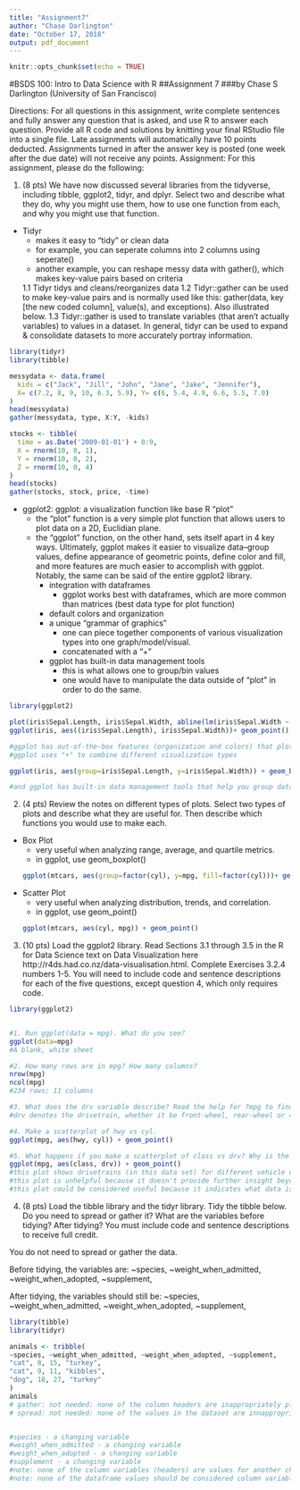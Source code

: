 ---
title: "Assignment7"
author: "Chase Darlington"
date: "October 17, 2018"
output: pdf_document
---

```{r setup, include=FALSE}
knitr::opts_chunk$set(echo = TRUE)
```


#BSDS 100: Intro to Data Science with R
##Assignment 7
###by Chase S Darlington (University of San Francisco)


Directions: For all questions in this assignment, write complete sentences and fully answer any question
that is asked, and use R to answer each question. Provide all R code and solutions by knitting your final
RStudio file into a single file. Late assignments will automatically have 10 points deducted. Assignments
turned in after the answer key is posted (one week after the due date) will not receive any points.
Assignment: For this assignment, please do the following:

1. (8 pts) We have now discussed several libraries from the tidyverse, including tibble, ggplot2, tidyr,
and dplyr. Select two and describe what they do, why you might use them, how to use one function
from each, and why you might use that function.

- Tidyr
  - makes it easy to "tidy" or clean data
  - for example, you can seperate columns into 2 columns using seperate()
  - another example, you can reshape messy data with gather(), which makes key-value pairs based on criteria
  
  1.1 Tidyr tidys and cleans/reorganizes data
  1.2 Tidyr::gather can be used to make key-value pairs and is normally used like this: gather(data, key [the new coded column], value(s), and exceptions). Also illustrated below.
  1.3 Tidyr::gather is used to translate variables (that aren't actually variables) to values in a dataset. In general, tidyr can be used to expand & consolidate datasets to more accurately portray information. 

  
```{r}
library(tidyr)
library(tibble)

messydata <- data.frame(
  kids = c("Jack", "Jill", "John", "Jane", "Jake", "Jennifer"), 
  X= c(7.2, 8, 9, 10, 6.3, 5.9), Y= c(6, 5.4, 4.9, 6.6, 5.5, 7.0)
)
head(messydata)
gather(messydata, type, X:Y, -kids)

stocks <- tibble(
  time = as.Date('2009-01-01') + 0:9,
  X = rnorm(10, 0, 1),
  Y = rnorm(10, 0, 2),
  Z = rnorm(10, 0, 4)
)
head(stocks)
gather(stocks, stock, price, -time)
```

- ggplot2: ggplot: a visualization function like base R "plot"
  - the "plot" function is a very simple plot function that allows users to plot data on a 2D, Euclidian plane. 
  - the "ggplot" function, on the other hand, sets itself apart in 4 key ways. Ultimately, ggplot makes it easier to visualize      data--group values, define appearance of geometric points, define color and fill, and more features are much easier to          accomplish with ggplot. Notably, the same can be said of the entire ggplot2 library.
    - integration with dataframes
      - ggplot works best with dataframes, which are more common than matrices (best data type for plot function)
    - default colors and organization
    - a unique "grammar of graphics"
      - one can piece together components of various visualization types into one graph/model/visual.
      - concatenated with a "+"
    - ggplot has built-in data management tools
      - this is what allows one to group/bin values
      - one would have to manipulate the data outside of "plot" in order to do the same.
      
  
```{r}
library(ggplot2)

plot(iris$Sepal.Length, iris$Sepal.Width, abline(lm(iris$Sepal.Width ~ iris$Sepal.Length)))
ggplot(iris, aes((iris$Sepal.Length), iris$Sepal.Width))+ geom_point() + geom_smooth(method="lm",se=F, colour="black")

#ggplot has out-of-the-box features (organization and colors) that plot does not
#ggplot uses "+" to combine different visualization types

ggplot(iris, aes(group=iris$Sepal.Length, y=iris$Sepal.Width)) + geom_boxplot()

#and ggplot has built-in data management tools that help you group data

```

2. (4 pts) Review the notes on different types of plots. Select two types of plots and describe what they
are useful for. Then describe which functions you would use to make each.
- Box Plot
  - very useful when analyzing range, average, and quartile metrics.
  - in ggplot, use geom_boxplot()
```{r}
ggplot(mtcars, aes(group=factor(cyl), y=mpg, fill=factor(cyl)))+ geom_boxplot()
```

- Scatter Plot
  - very useful when analyzing distribution, trends, and correlation.
  - in ggplot, use geom_point() 
```{r}
ggplot(mtcars, aes(cyl, mpg)) + geom_point()
```

3. (10 pts) Load the ggplot2 library. Read Sections 3.1 through 3.5 in the R for Data Science text
on Data Visualization here http://r4ds.had.co.nz/data-visualisation.html. Complete Exercises
3.2.4 numbers 1-5. You will need to include code and sentence descriptions for each of the five questions,
except question 4, which only requires code.


```{r}
library(ggplot2)


#1. Run ggplot(data = mpg). What do you see?
ggplot(data=mpg)
#A blank, white sheet

#2. How many rows are in mpg? How many columns?
nrow(mpg)
ncol(mpg)
#234 rows; 11 columns

#3. What does the drv variable describe? Read the help for ?mpg to find out.
#drv denotes the drivetrain, whether it be front-wheel, rear-wheel or 4-wheel/all-wheel drive

#4. Make a scatterplot of hwy vs cyl.
ggplot(mpg, aes(hwy, cyl)) + geom_point()

#5. What happens if you make a scatterplot of class vs drv? Why is the plot not useful?
ggplot(mpg, aes(class, drv)) + geom_point()
#this plot shows drivetrains (in this data set) for different vehicle classes
#this plot is unhelpful because it doesn't provide further insight beyond common knowledge, industry standards; minivans will normally be front-wheel drive and trucks will normally be 4-wheel drive, for example.
#this plot could be considered useful because it indicates what data is in the set and what standard drivetrains are for different vehicle classes

```

4. (8 pts) Load the tibble library and the tidyr library. Tidy the tibble below. Do you need to
spread or gather it? What are the variables before tidying? After tidying? You must include code and
sentence descriptions to receive full credit.

You do not need to spread or gather the data. 

Before tidying, the variables are:
~species, ~weight_when_admitted, ~weight_when_adopted, ~supplement,

After tidying, the variables should still be:
~species, ~weight_when_admitted, ~weight_when_adopted, ~supplement,

```{r}
library(tibble)
library(tidyr)

animals <- tribble(
~species, ~weight_when_admitted, ~weight_when_adopted, ~supplement,
"cat", 8, 15, "turkey",
"cat", 9, 11, "kibbles",
"dog", 18, 27, "turkey"
)
animals
# gather: not needed: none of the column headers are inappropriately placed "values" -- all of the column headers should be a variable
# spread: not needed: none of the values in the dataset are innappropriately placed "column variables" -- all of the values in the data set should be values


#species - a changing variable
#weight_when_admitted - a changing variable
#weight_when_adopted - a changing variable
#supplement - a changing variable
#note: none of the column variables (headers) are values for another changing variable
#note: none of the dataframe values should be considered column variables (or headers) because none of the values are variables in their own state
```

